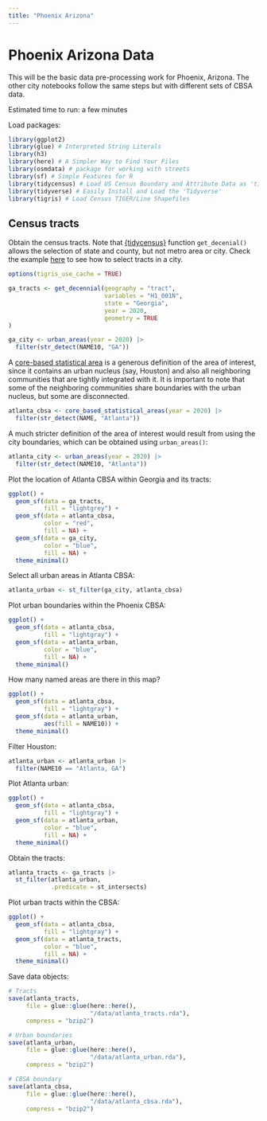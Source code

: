 ```yaml
---
title: "Phoenix Arizona"
---
```


# Phoenix Arizona Data

This will be the basic data pre-processing work for Phoenix, Arizona. The other city notebooks follow the same steps but with different sets of CBSA data.

Estimated time to run: a few minutes

Load packages:

```r
library(ggplot2)
library(glue) # Interpreted String Literals
library(h3)
library(here) # A Simpler Way to Find Your Files
library(osmdata) # package for working with streets
library(sf) # Simple Features for R
library(tidycensus) # Load US Census Boundary and Attribute Data as 'tidyverse' and 'sf'-Ready Data Frames
library(tidyverse) # Easily Install and Load the 'Tidyverse'
library(tigris) # Load Census TIGER/Line Shapefiles
```

## Census tracts

Obtain the census tracts. Note that [{tidycensus}](https://walker-data.com/tidycensus/) function `get_decenial()` allows the selection of state and county, but not metro area or city. Check the example [here](https://walker-data.com/census-r/spatial-analysis-with-us-census-data.html#identifying-geometries-within-a-metropolitan-area) to see how to select tracts in a city.

```r
options(tigris_use_cache = TRUE)

ga_tracts <- get_decennial(geography = "tract",
                           variables = "H1_001N",
                           state = "Georgia",
                           year = 2020,
                           geometry = TRUE
)

ga_city <- urban_areas(year = 2020) |> 
  filter(str_detect(NAME10, "GA"))
```

A [core-based statistical area](https://en.wikipedia.org/wiki/Core-based_statistical_area) is a generous definition of the area of interest, since it contains an urban nucleus (say, Houston) and also all neighboring communities that are tightly integrated with it. It is important to note that some of the neighboring communities share boundaries with the urban nucleus, but some are disconnected.

```r
atlanta_cbsa <- core_based_statistical_areas(year = 2020) |>
  filter(str_detect(NAME, "Atlanta"))
```

A much stricter definition of the area of interest would result from using the city boundaries, which can be obtained using `urban_areas()`:

```r
atlanta_city <- urban_areas(year = 2020) |> 
  filter(str_detect(NAME10, "Atlanta"))
```

Plot the location of Atlanta CBSA within Georgia and its tracts:

```r
ggplot() +
  geom_sf(data = ga_tracts,
          fill = "lightgrey") +
  geom_sf(data = atlanta_cbsa,
          color = "red",
          fill = NA) +
  geom_sf(data = ga_city,
          color = "blue",
          fill = NA) +
  theme_minimal()
```

Select all urban areas in Atlanta CBSA:

```r
atlanta_urban <- st_filter(ga_city, atlanta_cbsa)
```

Plot urban boundaries within the Phoenix CBSA:

```r
ggplot() +
  geom_sf(data = atlanta_cbsa,
          fill = "lightgray") +
  geom_sf(data = atlanta_urban,
          color = "blue",
          fill = NA) +
  theme_minimal()
```

How many named areas are there in this map?
```r
ggplot() +
  geom_sf(data = atlanta_cbsa,
          fill = "lightgray") +
  geom_sf(data = atlanta_urban,
          aes(fill = NAME10)) +
  theme_minimal()
```

Filter Houston:
```r
atlanta_urban <- atlanta_urban |>
  filter(NAME10 == "Atlanta, GA")
```

Plot Atlanta urban:
```r
ggplot() +
  geom_sf(data = atlanta_cbsa,
          fill = "lightgray") +
  geom_sf(data = atlanta_urban,
          color = "blue",
          fill = NA) +
  theme_minimal()
```


Obtain the tracts:
```r
atlanta_tracts <- ga_tracts |>
  st_filter(atlanta_urban, 
            .predicate = st_intersects)
```

Plot urban tracts within the CBSA:
```r
ggplot() +
  geom_sf(data = atlanta_cbsa,
          fill = "lightgray") +
  geom_sf(data = atlanta_tracts,
          color = "blue",
          fill = NA) +
  theme_minimal()
```

Save data objects:
```r
# Tracts
save(atlanta_tracts, 
     file = glue::glue(here::here(),
                       "/data/atlanta_tracts.rda"),
     compress = "bzip2")

# Urban boundaries
save(atlanta_urban, 
     file = glue::glue(here::here(),
                       "/data/atlanta_urban.rda"),
     compress = "bzip2")

# CBSA boundary
save(atlanta_cbsa, 
     file = glue::glue(here::here(),
                       "/data/atlanta_cbsa.rda"),
     compress = "bzip2")
```
